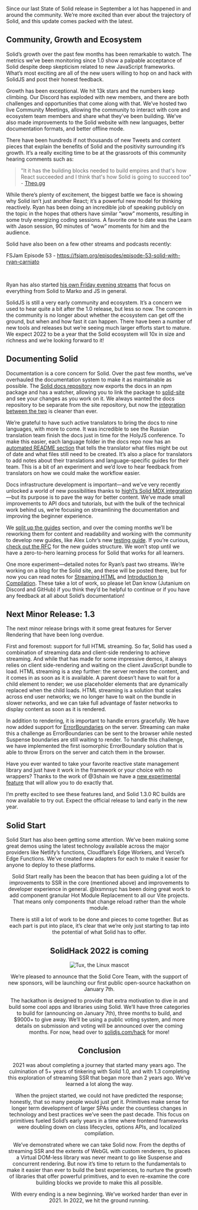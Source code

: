 Since our last State of Solid release in September a lot has happened in and around the community. We’re more excited than ever about the trajectory of Solid, and this update comes packed with the latest.

## Community, Growth and Ecosystem

Solid’s growth over the past few months has been remarkable to watch. The metrics we’ve been monitoring since 1.0 show a palpable acceptance of Solid despite deep skepticism related to new JavaScript frameworks. What’s most exciting are all of the new users willing to hop on and hack with SolidJS and post their honest feedback.

Growth has been exceptional. We hit 13k stars and the numbers keep climbing. Our Discord has exploded with new members, and there are both challenges and opportunities that come along with that. We’ve hosted two live Community Meetings, allowing the community to interact with core and ecosystem team members and share what they’ve been building. We’ve also made improvements to the Solid website with new languages, better documentation formats, and better offline mode.

There have been hundreds if not thousands of new Tweets and content pieces that explain the benefits of Solid and the positivity surrounding it’s growth. It’s a really exciting time to be at the grassroots of this community hearing comments such as:

> "It it has the building blocks needed to build empires and that's how React succeeded and I think that's how Solid is going to succeed too" - [Theo.gg](https://twitter.com/JacobMGEvans/status/1473801127066054659?s=20)

While there’s plenty of excitement, the biggest battle we face is showing why Solid isn’t just another React; it’s a powerful new model for thinking reactively. Ryan has been doing an incredible job of speaking publicly on the topic in the hopes that others have similar “wow” moments, resulting in some truly energizing coding sessions. A favorite one to date was the Learn with Jason session, 90 minutes of “wow” moments for him and the audience.

<YouTube youTubeId="ZZ-a7B761Ds" />

Solid have also been on a few other streams and podcasts recently:

FSJam Episode 53 - https://fsjam.org/episodes/episode-53-solid-with-ryan-carniato

<YouTube youTubeId="PRDtEyC5X1U" />
<br />
<YouTube youTubeId="LZc2hSghezM" />

Ryan has also started [his own Friday evening streams](https://www.youtube.com/c/RyanCarniato9/videos) that focus on everything from Solid to Marko and JS in general.

SolidJS is still a very early community and ecosystem. It’s a concern we used to hear quite a bit after the 1.0 release, but less so now. The concern in the community is no longer about whether the ecosystem can get off the ground, but when and how fast it can happen. There have been a number of new tools and releases but we’re seeing much larger efforts start to mature. We expect 2022 to be a year that the Solid ecosystem will 10x in size and richness and we’re looking forward to it!

## Documenting Solid

Documentation is a core concern for Solid. Over the past few months, we’ve overhauled the documentation system to make it as maintainable as possible. The [Solid docs repository](https://github.com/solidjs/solid-docs) now exports the docs in an npm package and has a watcher, allowing you to link the package to [solid-site](https://github.com/solidjs/solid-site) and see your changes as you work on it. We always wanted the docs repository to be separate from the site repository, but now the [integration between the two](https://github.com/solidjs/solid-docs#importing-docs-and-tutorials) is cleaner than ever.

We’re grateful to have such active translators to bring the docs to nine languages, with more to come. It was incredible to see the Russian translation team finish the docs just in time for the HolyJS conference. To make this easier, each language folder in the docs repo now has an [automated README section](https://github.com/solidjs/solid-docs/tree/main/langs/de) that tells the translator what files might be out of date and what files still need to be created. It’s also a place for translators to add notes about their translations and language-specific guides for their team. This is a bit of an experiment and we’d love to hear feedback from translators on how we could make the workflow easier.

Docs infrastructure development is important—and we’ve very recently unlocked a world of new possibilities thanks to [high1’s Solid MDX integration](https://github.com/high1/solid-jsx)—but its purpose is to pave the way for better content. We’ve made small improvements to API docs and tutorials, but with the bulk of the technical work behind us, we’re focusing on streamlining the documentation and improving the beginner experience.

We [split up the guides](https://dev.solidjs.com/guides/getting-started) section, and over the coming months we’ll be reworking them for content and readability and working with the community to develop new guides, like Alex Lohr’s new [testing guide](https://dev.solidjs.com/guides/testing). If you’re curious, [check out the RFC](https://docs.google.com/document/d/1Z25C3LhJF4KGbf1YvnmQo7dOzF5KjEVQtoE0ucy3BJs/edit?usp=sharing) for the new guides structure. We won’t stop until we have a zero-to-hero learning process for Solid that works for all learners.

One more experiment—detailed notes for Ryan’s past two streams. We’re working on a blog for the Solid site, and these will be posted there, but for now you can read notes for [Streaming HTML](https://docs.google.com/document/d/11SADvxgGFoVv_k-1VaJRQUF3PX6N2IN_1QkGsC07__k/) and [Introduction to Compilation](https://docs.google.com/document/d/1Q4-GC4bNaLNPJ1V0cxUGhQre0Sa54x5GgBsPvpRdBZY/). These take a lot of work, so please let Dan know (Jutanium on Discord and GitHub) if you think they’d be helpful to continue or if you have any feedback at all about Solid’s documentation!

## Next Minor Release: 1.3

The next minor release brings with it some great features for Server Rendering that have been long overdue.

First and foremost: support for full HTML streaming. So far, Solid has used a combination of streaming data and client-side rendering to achieve streaming. And while that has made for some impressive demos, it always relies on client side-rendering and waiting on the client JavaScript bundle to load. HTML streaming is a step further: the server renders the content, and it comes in as soon as it is available. A parent doesn’t have to wait for a child element to render; we use placeholder elements that are dynamically replaced when the child loads. HTML streaming is a solution that scales across end user networks; we no longer have to wait on the bundle in slower networks, and we can take full advantage of faster networks to display content as soon as it is rendered.

In addition to rendering, it is important to handle errors gracefully. We have now added support for [ErrorBoundaries](https://www.solidjs.com/docs/latest/api#%3Cerrorboundary%3E) on the server. Streaming can make this a challenge as ErrorBoundaries can be sent to the browser while nested Suspense boundaries are still waiting to render. To handle this challenge, we have implemented the first isomorphic ErrorBoundary solution that is able to throw Errors on the server and catch them in the browser.

Have you ever wanted to take your favorite reactive state management library and just have it work in the framework or your choice with no wrappers? Thanks to the work of @3shain we have a [new experimental feature](https://github.com/solidjs/solid/blob/next/CHANGELOG.md#external-sources-experimental) that will allow you to do exactly that.

I’m pretty excited to see these features land, and Solid 1.3.0 RC builds are now available to try out. Expect the official release to land early in the new year.

## Solid Start

Solid Start has also been getting some attention. We’ve been making some great demos using the latest technology available across the major providers like Netlify’s functions, Cloudflare’s Edge Workers, and Vercel’s Edge Functions. We’ve created new adapters for each to make it easier for anyone to deploy to these platforms.

<Tweet tweetLink="https://twitter.com/RyanCarniato/status/1456551775725441033" align="center" />
<Tweet tweetLink="https://twitter.com/RyanCarniato/status/1369238224233586691" align="center" />
<Tweet tweetLink="https://twitter.com/RyanCarniato/status/1453283158149980161" align="center" />

Solid Start really has been the beacon that has been guiding a lot of the improvements to SSR in the core (mentioned above) and improvements to developer experience in general. @lxsmnsyc has been doing great work to add component granular Hot Module Replacement to all our Vite projects. That means only components that change reload rather than the whole module.

There is still a lot of work to be done and pieces to come together. But as each part is put into place, it’s clear that we’re only just starting to tap into the potential of what Solid has to offer.

## SolidHack 2022 is coming

![Tux, the Linux mascot](/img/blog/state-of-solid-december-2021/solidhack.png)

We’re pleased to announce that the Solid Core Team, with the support of new sponsors, will be launching our first public open-source hackathon on January 7th.

The hackathon is designed to provide that extra motivation to dive in and build some cool apps and libraries using Solid. We’ll have three categories to build for (announcing on January 7th), three months to build, and $9000+ to give away. We’ll be using a public voting system, and more details on submission and voting will be announced over the coming months. For now, head over to [solidjs.com/hack](https://www.solidjs.com/hack) for more!

## Conclusion

2021 was about completing a journey that started many years ago. The culmination of 5+ years of tinkering with Solid 1.0, and with 1.3 completing this exploration of streaming SSR that began more than 2 years ago. We’ve learned a lot along the way.

When the project started, we could not have predicted the response; honestly, that so many people would just get it. Primitives make sense for longer term development of larger SPAs under the countless changes in technology and best practices we’ve seen the past decade. This focus on primitives fueled Solid’s early years in a time where frontend frameworks were doubling down on class lifecycles, options APIs, and localized compilation.

We’ve demonstrated where we can take Solid now. From the depths of streaming SSR and the extents of WebGL with custom renderers, to places a Virtual DOM-less library was never meant to go like Suspense and concurrent rendering. But now it’s time to return to the fundamentals to make it easier than ever to build the best experiences, to nurture the growth of libraries that offer powerful primitives, and to even re-examine the core building blocks we provide to make this all possible.

With every ending is a new beginning. We’ve worked harder than ever in 2021. In 2022, we hit the ground running.
